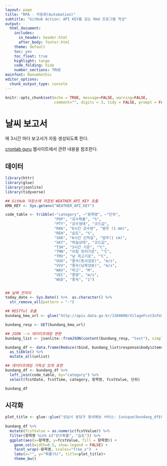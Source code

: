 ```yaml
---
layout: page
title: "RPA - 자동화(Automation)"
subtitle: "GitHub Action: API KEY를 갖는 Rmd 프로그램 작성"
output:
  html_document:
    includes:
      in_header: header.html
      after_body: footer.html
    theme: default
    toc: yes
    toc_float: true
    highlight: tango
    code_folding: hide
    number_sections: TRUE
mainfont: NanumGothic
editor_options: 
  chunk_output_type: console
---
```


```r
knitr::opts_chunk$set(echo = TRUE, message=FALSE, warning=FALSE,
                      comment="", digits = 3, tidy = FALSE, prompt = FALSE, fig.align = 'center')
```

# 날씨 보고서 {#weather-report}

매 3시간 마다 보고서가 자동 생성되도록 한다.

[crontab guru](https://crontab.guru/every-2-hours) 웹사이트에서 관련 내용을 참조한다.

## 데이터 {#weather-report-data}

```r
library(httr)
library(glue)
library(jsonlite)
library(tidyverse)

## GitHub 저장소에 저장된 WEATHER_API_KEY 호출
KMA_KEY <- Sys.getenv("WEATHER_API_KEY")

code_table <- tribble(~"category", ~"항목명", ~"단위", 
                      "POP", "강수확률", "%",
                      "PTY", "강수형태", "코드값",
                      "R06", "6시간 강수량", "범주 (1 mm)",
                      "REH", "습도", "%",
                      "S06", "6시간 신적설", "범주(1 cm)",
                      "SKY", "하늘상태", "코드값",
                      "T3H", "3시간 기온", "℃",
                      "TMN", "아침 최저기온", "℃",
                      "TMX", "낮 최고기온", "℃",
                      "UUU", "풍속(동서성분)", "m/s",
                      "VVV", "풍속(남북성분)", "m/s",
                      "WAV", "파고", "M",
                      "VEC", "풍향", "m/s",
                      "WSD", "풍속", "1")


## 날짜 전처리
today_date <- Sys.Date() %>%  as.character() %>% 
  str_remove_all(pattern = "-")

## RESTful 호출
bundang_kma_url <- glue("http://apis.data.go.kr/1360000/VilageFcstInfoService/getVilageFcst?serviceKey={KMA_KEY}&numOfRows=10&pageNo=1&base_date={today_date}&base_time=0230&nx=62&ny=122&dataType=JSON")

bundang_resp <- GET(bundang_kma_url)

## JSON --> 데이터프레임 변환
bundang_list <- jsonlite::fromJSON(content(bundang_resp, "text"), simplifyVector = FALSE)

bundang_df <- data.frame(Reduce(rbind, bundang_list$response$body$items$item)) %>% 
  as_tibble() %>% 
  mutate_all(unlist)

## 데이터프레임 가독성 있게 표현
bundang_df <- bundang_df %>% 
  left_join(code_table, by="category") %>% 
  select(fcstDate, fcstTime, category, 항목명, fcstValue, 단위)

bundang_df
```

## 시각화 {#weather-report-viz}

```r
plot_title <- glue::glue("성남시 분당구 동네예보 서비스: {unique(bundang_df$fcstDate)}, {unique(bundang_df$fcstTime)}")
                         
bundang_df %>% 
  mutate(fcstValue = as.numeric(fcstValue)) %>% 
  filter(항목명 %in% c("강수확률", "습도")) %>% 
  ggplot(aes(x=항목명, y=fcstValue, fill = 항목명)) +
    geom_col(width=0.5, show.legend = FALSE) +
    facet_wrap(~항목명, scales="free_x")  +
    labs(x="", y="확률(%)", title=plot_title)+
    theme_bw()
```


